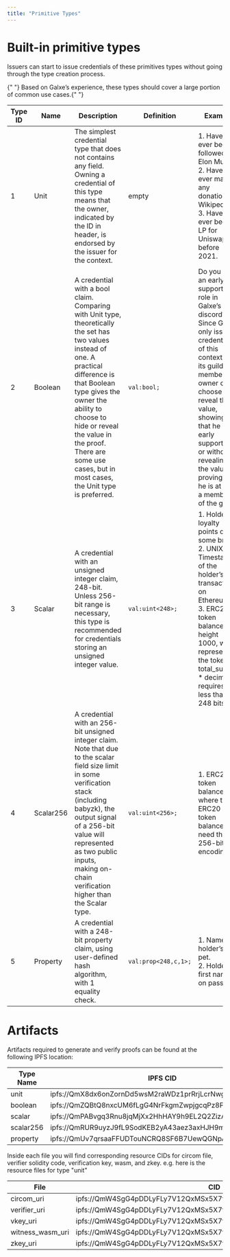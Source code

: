 ```yaml
---
title: "Primitive Types"
---
```


# Built-in primitive types

Issuers can start to issue credentials of these primitives types without going through the type creation process.

<Info>
  {" "}
  Based on Galxe’s experience, these types should cover a large portion of common
  use cases.{" "}
</Info>

| Type ID | Name      | Description                                                                                                                                                                                                                                                                                                         | Definition           | Example                                                                                                                                                                                                                                                                                                 |
| ------- | --------- | ------------------------------------------------------------------------------------------------------------------------------------------------------------------------------------------------------------------------------------------------------------------------------------------------------------------- | -------------------- | ------------------------------------------------------------------------------------------------------------------------------------------------------------------------------------------------------------------------------------------------------------------------------------------------------- |
| 1       | Unit      | The simplest credential type that does not contains any field. Owning a credential of this type means that the owner, indicated by the ID in header, is endorsed by the issuer for the context.                                                                                                                     | empty                | 1. Have you ever been followed by Elon Musk. <br/> 2. Have you ever made any donation to Wikipedia. <br/> 3. Have you ever been a LP for Uniswap V2 before 2021.                                                                                                                                        |
| 2       | Boolean   | A credential with a bool claim. Comparing with Unit type, theoretically the set has two values instead of one. A practical difference is that Boolean type gives the owner the ability to choose to hide or reveal the value in the proof. There are some use cases, but in most cases, the Unit type is preferred. | `val:bool;`          | Do you have an early supporter role in Galxe’s discord? <br/> Since Galxe only issues credentials of this context to its guild member, owner can choose to reveal this value, showing that he is an early supporter, or without revealing the value, proving that he is at least a member of the guild. |
| 3       | Scalar    | A credential with an unsigned integer claim, 248-bit. Unless 256-bit range is necessary, this type is recommended for credentials storing an unsigned integer value.                                                                                                                                                | `val:uint<248>;`     | 1. Holder’s loyalty points of some brand. <br/> 2. UNIX Timestamp of the holder’s first transaction on Ethereum. <br/> 3. ERC20 token balance on height 1000, when representing the token’s total_supply \* decimals requires less than 248 bits.                                                       |
| 4       | Scalar256 | A credential with an 256-bit unsigned integer claim. Note that due to the scalar field size limit in some verification stack (including babyzk), the output signal of a 256-bit value will represented as two public inputs, making on-chain verification higher than the Scalar type.                              | `val:uint<256>;`     | 1. ERC20 token balance, where the ERC20 token balance need the full 256-bit encoding.                                                                                                                                                                                                                   |
| 5       | Property  | A credential with a 248-bit property claim, using user-defined hash algorithm, with 1 equality check.                                                                                                                                                                                                               | `val:prop<248,c,1>;` | 1. Name of holder’s first pet. <br/> 2. Holder’s first name on passport.                                                                                                                                                                                                                                |

# Artifacts

Artifacts required to generate and verify proofs can be found at the following IPFS location:

| Type Name | IPFS CID                                              |
| --------- | ----------------------------------------------------- |
| unit      | ipfs://QmX8dx6onZornDd5wsM2raWDz1prRrjLcrNwgZHWonYHvw |
| boolean   | ipfs://QmZQBtQ8nxcUM6fLgG4NrFkgmZwpjgcqPz8PQwgvRbpNQK |
| scalar    | ipfs://QmPABvgq3Rnu8jqMjXx2HhHAY9h9EL2Q2ZizAUZwVFuNfn |
| scalar256 | ipfs://QmRUR9uyzJ9fL9SodKEB2yA43aez3axHJH9m3Myu8nsv4o |
| property  | ipfs://QmUv7qrsaaFFUDTouNCRQ8SF6B7UewQGNpANBFuqh6vdw3 |

Inside each file you will find corresponding resource CIDs for circom file, verifier solidity code, verification key, wasm, and zkey. e.g. here is the resource files for type "unit"

| File             | CID                                                                      |
| ---------------- | ------------------------------------------------------------------------ |
| circom_uri       | ipfs://QmW4SgG4pDDLyFLy7V12QxMSx5X7tAqyeA4kgEFR1oURba/circuit.circom     |
| verifier_uri     | ipfs://QmW4SgG4pDDLyFLy7V12QxMSx5X7tAqyeA4kgEFR1oURba/verifier.sol       |
| vkey_uri         | ipfs://QmW4SgG4pDDLyFLy7V12QxMSx5X7tAqyeA4kgEFR1oURba/circuit.vkey.json  |
| witness_wasm_uri | ipfs://QmW4SgG4pDDLyFLy7V12QxMSx5X7tAqyeA4kgEFR1oURba/circom.wasm        |
| zkey_uri         | ipfs://QmW4SgG4pDDLyFLy7V12QxMSx5X7tAqyeA4kgEFR1oURba/circuit_final.zkey |
